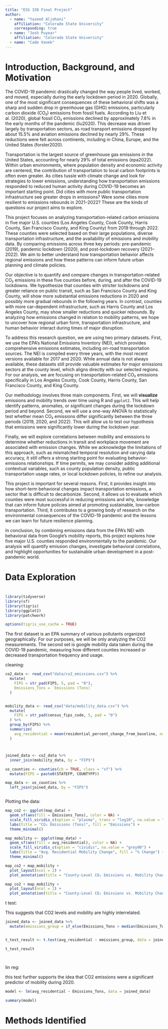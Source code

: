 ```yaml
---
title: "ESS 330 Final Project"
author:
  - name: "Yazeed Aljohani"
    affiliation: "Colorado State University"
    corresponding: true
  - name: "Josh Puyear"
    affiliation: "Colorado State University"
  - name: "Cade Vanek"
---
```


# Introduction, Background, and Motivation

The COVID-19 pandemic drastically changed the way people lived, worked, and moved, especially during the early lockdown period in 2020. Globally, one of the most significant consequences of these behavioral shifts was a sharp and sudden drop in greenhouse gas (GHG) emissions, particularly carbon dioxide (CO₂) emissions from fossil fuels. According to Liu et al. (2020), global fossil CO₂ emissions declined by approximately 7.8% in the early months of the pandemic (liu2020). This decrease was driven largely by transportation sectors, as road transport emissions dropped by about 15.5% and aviation emissions declined by nearly 29%. These reductions were felt across continents, including in China, Europe, and the United States (forster2020).

Transportation is the largest source of greenhouse gas emissions in the United States, accounting for nearly 29% of total emissions (epa2022). Within urban environments, where population density and economic activity are centered, the contribution of transportation to local carbon footprints is often even greater. As cities tussle with climate change and look for strategies to lower emissions, understanding how transportation emissions responded to reduced human activity during COVID-19 becomes an important starting point. Did cities with more public transportation infrastructure see greater drops in emissions? Were some cities more resilient to emissions rebounds in 2021–2022? These are the kinds of questions our project aims to explore.

This project focuses on analyzing transportation-related carbon emissions in five major U.S. counties (Los Angeles County, Cook County, Harris County, San Francisco County, and King County) from 2019 through 2022. These counties were selected based on their large populations, diverse transportation infrastructure, and the availability of emissions and mobility data. By comparing emissions across three key periods: pre-pandemic (2019), pandemic lockdown (2020), and post-lockdown recovery (2021–2022). We aim to better understand how transportation behavior affects regional emissions and how these patterns can inform future urban planning and climate policies.

Our objective is to quantify and compare changes in transportation-related CO₂ emissions in these five counties before, during, and after the COVID-19 lockdowns. We hypothesize that counties with stricter lockdowns and greater reliance on public transit, such as San Francisco County and King County, will show more substantial emissions reductions in 2020 and possibly more gradual rebounds in the following years. In contrast, counties with more car-dependent infrastructure, such as Harris County and Los Angeles County, may show smaller reductions and quicker rebounds. By analyzing how emissions changed in relation to mobility patterns, we hope to uncover how regional urban form, transportation infrastructure, and human behavior interact during times of major disruption.

To address this research question, we are using two primary datasets. First, we use the EPA’s National Emissions Inventory (NEI), which provides comprehensive emissions estimates, including on-road transportation sources. The NEI is compiled every three years, with the most recent versions available for 2017 and 2020. While annual data is not always available, these datasets still provide valuable estimates for major emissions sectors at the county level, which aligns directly with our selected regions. For our analysis, we are focusing on transportation-related CO₂ emissions specifically in Los Angeles County, Cook County, Harris County, San Francisco County, and King County.

Our methodology involves three main components. First, we will **visualize** emissions and mobility trends over time using R and `ggplot2`. This will help identify patterns, anomalies, or significant changes during the lockdown period and beyond. Second, we will use a one-way ANOVA to statistically test whether mean CO₂ emissions differ significantly between the three periods (2019, 2020, and 2022). This will allow us to test our hypothesis that emissions were significantly lower during the lockdown year.

Finally, we will explore correlations between mobility and emissions to determine whether reductions in transit and workplace movement are associated with emission changes. While we acknowledge the limitations of this approach, such as mismatched temporal resolution and varying data accuracy, it still offers a strong starting point for evaluating behavior-emissions relationships. If time permits, we may consider adding additional contextual variables, such as county population density, public transportation usage rates, or local lockdown policies, to refine our analysis.

This project is important for several reasons. First, it provides insight into how short-term behavioral changes impact transportation emissions, a sector that is difficult to decarbonize. Second, it allows us to evaluate which counties were most successful in reducing emissions and why, knowledge that can inform future policies aimed at promoting sustainable, low-carbon transportation. Third, it contributes to a growing body of research on the environmental consequences of the COVID-19 pandemic and the lessons we can learn for future resilience planning.

In conclusion, by combining emissions data from the EPA’s NEI with behavioral data from Google’s mobility reports, this project explores how five major U.S. counties responded environmentally to the pandemic. Our analysis will quantify emission changes, investigate behavioral correlations, and highlight opportunities for sustainable urban development in a post-pandemic world.

# Data Exploration

# 

```r
library(tidyverse)
library(sf)
library(tigris)
library(ggplot2)
library(patchwork)  

options(tigris_use_cache = TRUE)

```

The first dataset is an EPA summary of various pollutants organized geographically. For our purposes, we will be only analyzing the CO2 measurements. The second set is google mobility data taken during the COVID-19 pandemic, measuring how different counties increased or decreased transportation frequency and usage.

cleaning:

```r


co2_data <- read_csv("data/co2_emissions.csv") %>%
  mutate(
    FIPS = str_pad(FIPS, 5, pad = "0"),
    Emissions_Tons = `Emissions (Tons)`
  )


mobility_data <- read_csv("data/mobility_data.csv") %>%
  mutate(
    FIPS = str_pad(census_fips_code, 5, pad = "0")
  ) %>%
  group_by(FIPS) %>%
  summarize(
    avg_residential = mean(residential_percent_change_from_baseline, na.rm = TRUE)
  )


```

# 

```r
joined_data <- co2_data %>%
  inner_join(mobility_data, by = "FIPS")

us_counties <- counties(cb = TRUE, class = "sf") %>%
  mutate(FIPS = paste0(STATEFP, COUNTYFP))

map_data <- us_counties %>%
  left_join(joined_data, by = "FIPS")



```

Plotting the data:

```r
map_co2 <- ggplot(map_data) +
  geom_sf(aes(fill = Emissions_Tons), color = NA) +
  scale_fill_viridis_c(option = "plasma", trans = "log10", na.value = "grey90") +
  labs(title = "CO₂ Emissions (Tons)", fill = "Emissions") +
  theme_minimal()

map_mobility <- ggplot(map_data) +
  geom_sf(aes(fill = avg_residential), color = NA) +
  scale_fill_viridis_c(option = "cividis", na.value = "grey90") +
  labs(title = "Avg. Residential Mobility Change", fill = "% Change") +
  theme_minimal()

map_co2 + map_mobility +
  plot_layout(ncol = 2) +
  plot_annotation(title = "County-Level CO₂ Emissions vs. Mobility Change")

map_co2 + map_mobility +
  plot_layout(ncol = 2) +
  plot_annotation(title = "County-Level CO₂ Emissions vs. Mobility Change")


```

t test:

This suggests that CO2 levels and mobility are highly interrelated.

```r

joined_data <- joined_data %>%
  mutate(emissions_group = if_else(Emissions_Tons > median(Emissions_Tons, na.rm = TRUE), "High", "Low"))


t_test_result <- t.test(avg_residential ~ emissions_group, data = joined_data)

t_test_result




```

lin reg:

this test further supports the idea that CO2 emissions were a significant predictor of mobility during 2020.

```r
model <- lm(avg_residential ~ Emissions_Tons, data = joined_data)

summary(model)


```

# Methods Identified 
